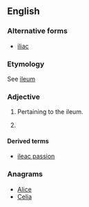 ==English==

===Alternative forms===
* [[iliac]]

===Etymology===
See [[ileum]]

===Adjective===
{{en-adj|-}}

# {{context|anatomy}} Pertaining to the ileum.
# {{context|rare}} {{alternative spelling of|iliac}}

====Derived terms====
* [[ileac passion]]

===Anagrams===
* [[Alice#English|Alice]]
* [[Celia#English|Celia]]